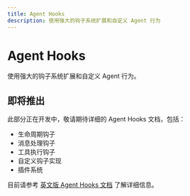 ```yaml
---
title: Agent Hooks
description: 使用强大的钩子系统扩展和自定义 Agent 行为
---
```


# Agent Hooks

使用强大的钩子系统扩展和自定义 Agent 行为。

## 即将推出

此部分正在开发中，敬请期待详细的 Agent Hooks 文档，包括：

- 生命周期钩子
- 消息处理钩子
- 工具执行钩子
- 自定义钩子实现
- 插件系统

目前请参考 [英文版 Agent Hooks 文档](/guide/advanced/agent-hooks) 了解详细信息。
